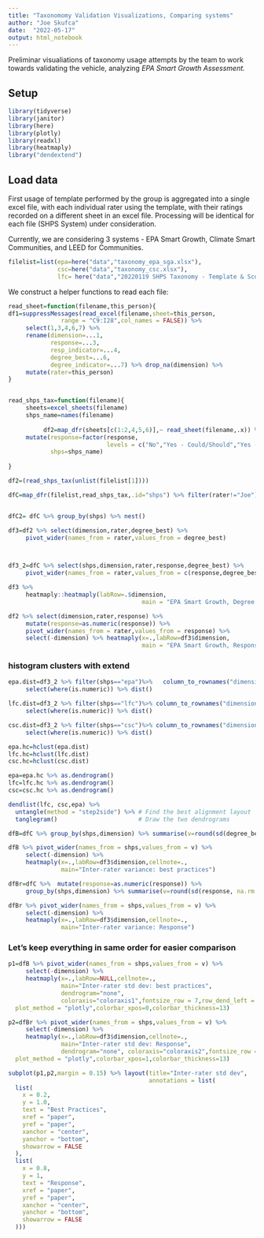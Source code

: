 ```yaml
---
title: "Taxonomomy Validation Visualizations, Comparing systems"
author: "Joe Skufca"
date:  "2022-05-17"
output: html_notebook
---
```


Preliminar visualiations of taxonomy usage attempts by the team to work towards validating the vehicle, analyzing *EPA Smart Growth Assessment.*

## Setup

```r
library(tidyverse)
library(janitor)
library(here)
library(plotly)
library(readxl)
library(heatmaply)
library("dendextend")
```

## Load data

First usage of template performed by the group is aggregated into a single excel file, with each individual rater using the template, with their ratings recorded on a different sheet in an excel file.  Processing will be identical for each file (SHPS System) under consideration.

Currently, we are considering 3 systems - EPA Smart Growth, Climate Smart Communities, and LEED for Communities.


```r
filelist=list(epa=here("data","taxonomy_epa_sga.xlsx"),
              csc=here("data","taxonomy_csc.xlsx"),
              lfc= here("data","20220119 SHPS Taxonomy - Template & Scoring - All In.xlsx"))
```

We construct a helper functions to read each file:

```r

read_sheet=function(filename,this_person){
df1=suppressMessages(read_excel(filename,sheet=this_person, 
               range = "C9:I28",col_names = FALSE)) %>%
     select(1,3,4,6,7) %>% 
     rename(dimension=...1,
            response=...3,
            resp_indicator=...4,
            degree_best=...6,
            degree_indicator=...7) %>% drop_na(dimension) %>%
     mutate(rater=this_person) 
}


read_shps_tax=function(filename){
     sheets=excel_sheets(filename)
     shps_name=names(filename)
     
          df2=map_dfr(sheets[c(1:2,4,5,6)],~ read_sheet(filename,.x)) %>%
     mutate(response=factor(response,
                            levels = c("No","Yes - Could/Should","Yes - Must/Required")),
            shps=shps_name)
     
}

df2=(read_shps_tax(unlist(filelist[1])))

dfC=map_dfr(filelist,read_shps_tax,.id="shps") %>% filter(rater!="Joe")


dfC2= dfC %>% group_by(shps) %>% nest()
```




```r
df3=df2 %>% select(dimension,rater,degree_best) %>%
     pivot_wider(names_from = rater,values_from = degree_best)



df3_2=dfC %>% select(shps,dimension,rater,response,degree_best) %>%
     pivot_wider(names_from = rater,values_from = c(response,degree_best))
```

```r

df3 %>%  
     heatmaply::heatmaply(labRow=.$dimension,
                                      main = "EPA Smart Growth, Degree of Best PracticsS")
```

```r


df2 %>% select(dimension,rater,response) %>% 
     mutate(response=as.numeric(response)) %>%
     pivot_wider(names_from = rater,values_from = response) %>%
     select(-dimension) %>% heatmaply(x=.,labRow=df3$dimension,
                                      main = "EPA Smart Growth, Response")
```
### histogram clusters with extend
```r
epa.dist=df3_2 %>% filter(shps=="epa")%>%   column_to_rownames("dimension") %>%
     select(where(is.numeric)) %>% dist()

lfc.dist=df3_2 %>% filter(shps=="lfc")%>% column_to_rownames("dimension") %>%
     select(where(is.numeric)) %>% dist()

csc.dist=df3_2 %>% filter(shps=="csc")%>% column_to_rownames("dimension") %>%
     select(where(is.numeric)) %>% dist()
```

```r
epa.hc=hclust(epa.dist)
lfc.hc=hclust(lfc.dist)
csc.hc=hclust(csc.dist)
```

```r
epa=epa.hc %>% as.dendrogram()
lfc=lfc.hc %>% as.dendrogram()
csc=csc.hc %>% as.dendrogram()
```

```r
dendlist(lfc, csc,epa) %>%
  untangle(method = "step2side") %>% # Find the best alignment layout
  tanglegram()                       # Draw the two dendrograms
```

```r
dfB=dfC %>% group_by(shps,dimension) %>% summarise(v=round(sd(degree_best),2))
```

```r
dfB %>% pivot_wider(names_from = shps,values_from = v) %>%
     select(-dimension) %>%
     heatmaply(x=.,labRow=df3$dimension,cellnote=.,
               main="Inter-rater variance: best practices")
```

```r
dfBr=dfC %>%  mutate(response=as.numeric(response)) %>%
     group_by(shps,dimension) %>% summarise(v=round(sd(response, na.rm = TRUE),2))

dfBr %>% pivot_wider(names_from = shps,values_from = v) %>%
     select(-dimension) %>%
     heatmaply(x=.,labRow=df3$dimension,cellnote=.,
               main="Inter-rater variance: Response")
```

### Let's keep everything in same order for easier comparison

```r
p1=dfB %>% pivot_wider(names_from = shps,values_from = v) %>%
     select(-dimension) %>%
     heatmaply(x=.,labRow=NULL,cellnote=.,
               main="Inter-rater std dev: best practices",
               dendrogram="none", 
               coloraxis="coloraxis1",fontsize_row = 7,row_dend_left = TRUE,
  plot_method = "plotly",colorbar_xpos=0,colorbar_thickness=13)

p2=dfBr %>% pivot_wider(names_from = shps,values_from = v) %>%
     select(-dimension) %>%
     heatmaply(x=.,labRow=df3$dimension,cellnote=.,
               main="Inter-rater std dev: Response",
               dendrogram="none", coloraxis="coloraxis2",fontsize_row = 9,colorbar_ypos=.5,
  plot_method = "plotly",colorbar_xpos=1,colorbar_thickness=13)

subplot(p1,p2,margin = 0.15) %>% layout(title="Inter-rater std dev",
                                        annotations = list( 
  list( 
    x = 0.2,  
    y = 1.0,  
    text = "Best Practices",  
    xref = "paper",  
    yref = "paper",  
    xanchor = "center",  
    yanchor = "bottom",  
    showarrow = FALSE 
  ),  
  list( 
    x = 0.8,  
    y = 1,  
    text = "Response",  
    xref = "paper",  
    yref = "paper",  
    xanchor = "center",  
    yanchor = "bottom",  
    showarrow = FALSE 
  )))



```
